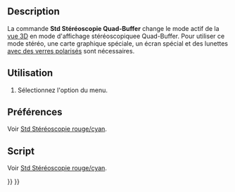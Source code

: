 <languages/>

{{Docnav/fr
|[[Std_ViewIvStereoRedGreen/fr|Stéréoscopie rouge/cyan]]
|[[Std_ViewIvStereoInterleavedRows/fr|Stéréoscopie lignes entrelacées]]
|[[Std_View_Menu/fr|Menu Affichage]]
|IconL=Std_ViewIvStereoRedGreen.svg
|IconR=Std_ViewIvStereoInterleavedRows.svg
|IconC=Freecad.svg
}}

{{GuiCommand/fr
|Name=Std ViewIvStereoQuadBuff
|Name/fr=Std Stéréoscopie Quad-Buffer
|MenuLocation=Affichage → Stéréoscopie → Quad-Buffer
|Workbenches=Tous
|SeeAlso=[[Std_ViewIvStereoRedGreen/fr|Std Stéréoscopie rouge/cyan]], [[Std_ViewIvStereoInterleavedRows/fr|Std Stéréoscopie lignes entrelacées]], [[Std_ViewIvStereoInterleavedColumns/fr|Std Stéréoscopie colonnes entrelacées]], [[Std_ViewIvStereoOff/fr|Std Stéréoscopie désactivée]]
}}

==Description==

La commande '''Std Stéréoscopie Quad-Buffer''' change le mode actif de la [[3D_view/fr|vue 3D]] en mode d'affichage stéréoscopiquee Quad-Buffer. Pour utiliser ce mode stéréo, une carte graphique spéciale, un écran spécial et des lunettes [https://en.wikipedia.org/wiki/Polarized_3D_system avec des verres polarisés] sont nécessaires.

<span id="Usage"></span>
==Utilisation==

# Sélectionnez l'option {{MenuCommand|Affichage → Stéréoscopie → [[Image:Std_ViewIvStereoQuadBuff.svg|16px]] Quad-Buffer}} du menu.

<span id="Preferences"></span>
==Préférences==

Voir [[Std_ViewIvStereoRedGreen/fr#Préférences|Std Stéréoscopie rouge/cyan]].

<span id="Scripting"></span>
==Script==

Voir [[Std_ViewIvStereoRedGreen/fr#Script|Std Stéréoscopie rouge/cyan]].


{{Docnav/fr
|[[Std_ViewIvStereoRedGreen/fr|Stéréoscopie rouge/cyan]]
|[[Std_ViewIvStereoInterleavedRows/fr|Stéréoscopie lignes entrelacées]]
|[[Std_View_Menu/fr|Menu Affichage]]
|IconL=Std_ViewIvStereoRedGreen.svg
|IconR=Std_ViewIvStereoInterleavedRows.svg
|IconC=Freecad.svg
}}

{{Std_Base_navi{{#translation:}}}}
{{Userdocnavi{{#translation:}}}}